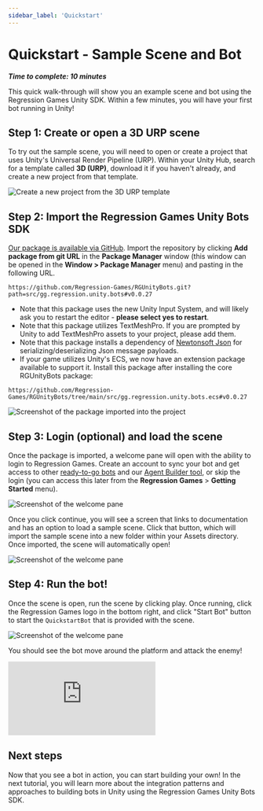 ```yaml
---
sidebar_label: 'Quickstart'
---
```


# Quickstart - Sample Scene and Bot

**_Time to complete: 10 minutes_**

This quick walk-through will show you an example scene and bot using the Regression Games Unity SDK. Within a few minutes,
you will have your first bot running in Unity!


## Step 1: Create or open a 3D URP scene

To try out the sample scene, you will need to open or create a project that uses Unity's Universal Render Pipeline (URP).
Within your Unity Hub, search for a template called **3D (URP)**, download it if you haven't already, and create a new
project from that template.

![Create a new project from the 3D URP template](img/urp.png)

## Step 2: Import the Regression Games Unity Bots SDK

[Our package is available via GitHub](https://github.com/Regression-Games/RGUnityBots). Import the repository by
clicking **Add package from git URL** in the **Package Manager** window (this window can be opened
in the **Window > Package Manager** menu) and pasting in the following URL.

```
https://github.com/Regression-Games/RGUnityBots.git?path=src/gg.regression.unity.bots#v0.0.27
```

- Note that this package uses the new Unity Input System, and will likely ask you to restart the editor - **please select yes to restart**.
- Note that this package utilizes TextMeshPro. If you are prompted by Unity to add TextMeshPro assets to your project, please add them.
- Note that this package installs a dependency of [Newtonsoft Json](https://docs.unity3d.com/Packages/com.unity.nuget.newtonsoft-json@3.1/manual/index.html) for serializing/deserializing Json message payloads.
- If your game utilizes Unity's ECS, we now have an extension package available to support it. Install this package after installing the core RGUnityBots package:

```
https://github.com/Regression-Games/RGUnityBots/tree/main/src/gg.regression.unity.bots.ecs#v0.0.27
```



![Screenshot of the package imported into the project](../../getting-started/creating-your-first-automated-test/img/tutorial-1-package.png)

## Step 3: Login (optional) and load the scene

Once the package is imported, a welcome pane will open with the ability to login to Regression Games. Create
an account to sync your bot and get access to other [ready-to-go bots](./marketplace/pre-made-bots) and our
[Agent Builder tool](./creating-bots/csharp/agent-builder), or skip the login (you can access this later from the
**Regression Games** > **Getting Started** menu).

![Screenshot of the welcome pane](img/signin.png)

Once you click continue, you will see a screen that links to documentation and has an option to load a sample scene. Click
that button, which will import the sample scene into a new folder within your Assets directory. Once imported, the scene
will automatically open!

![Screenshot of the welcome pane](img/welcome.png)

## Step 4: Run the bot!

Once the scene is open, run the scene by clicking play. Once running, click the Regression Games logo in the bottom right,
and click "Start Bot" button to start the `QuickstartBot` that is provided with the scene.

![Screenshot of the welcome pane](img/overlay.png)

You should see the bot move around the platform and attack the enemy!

<div style={{position: "relative", paddingBottom: "50.40485829959515%", height: 0}}><iframe src="https://www.loom.com/embed/c4a31389df6742ba9320bf7dc0e91739?sid=336eaf3b-208c-4ea3-a0b3-c6ad3d2d2cee" frameborder="0" webkitallowfullscreen mozallowfullscreen allowfullscreen style={{position: "absolute", top: 0, left: 0, width: "100%", height: "100%"}}></iframe></div>

## Next steps

Now that you see a bot in action, you can start building your own! In the next tutorial, you will learn more about the
integration patterns and approaches to building bots in Unity using the Regression Games Unity Bots SDK.

